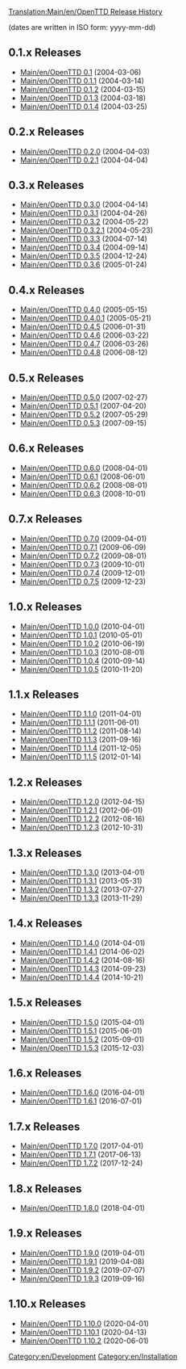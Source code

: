 [[Translation:Main/en/OpenTTD Release History]]{{en/-}}
{{en/OTTDVersions}}

(dates are written in ISO form: yyyy-mm-dd)

==0.1.x Releases==
*[[Main/en/OpenTTD 0.1]] (2004-03-06)
*[[Main/en/OpenTTD 0.1.1]] (2004-03-14)
*[[Main/en/OpenTTD 0.1.2]] (2004-03-15)
*[[Main/en/OpenTTD 0.1.3]] (2004-03-18)
*[[Main/en/OpenTTD 0.1.4]] (2004-03-25)

==0.2.x Releases==
*[[Main/en/OpenTTD 0.2.0]] (2004-04-03)
*[[Main/en/OpenTTD 0.2.1]] (2004-04-04)

==0.3.x Releases==
*[[Main/en/OpenTTD 0.3.0]] (2004-04-14)
*[[Main/en/OpenTTD 0.3.1]] (2004-04-26)
*[[Main/en/OpenTTD 0.3.2]] (2004-05-22)
*[[Main/en/OpenTTD 0.3.2.1]] (2004-05-23)
*[[Main/en/OpenTTD 0.3.3]] (2004-07-14)
*[[Main/en/OpenTTD 0.3.4]] (2004-09-14)
*[[Main/en/OpenTTD 0.3.5]] (2004-12-24)
*[[Main/en/OpenTTD 0.3.6]] (2005-01-24)

==0.4.x Releases==
*[[Main/en/OpenTTD 0.4.0]] (2005-05-15)
*[[Main/en/OpenTTD 0.4.0.1]] (2005-05-21)
*[[Main/en/OpenTTD 0.4.5]] (2006-01-31)
*[[Main/en/OpenTTD 0.4.6]] (2006-03-22)
*[[Main/en/OpenTTD 0.4.7]] (2006-03-26)
*[[Main/en/OpenTTD 0.4.8]] (2006-08-12)

==0.5.x Releases==
*[[Main/en/OpenTTD 0.5.0]] (2007-02-27)
*[[Main/en/OpenTTD 0.5.1]] (2007-04-20)
*[[Main/en/OpenTTD 0.5.2]] (2007-05-29)
*[[Main/en/OpenTTD 0.5.3]] (2007-09-15)

==0.6.x Releases==
*[[Main/en/OpenTTD 0.6.0]] (2008-04-01)
*[[Main/en/OpenTTD 0.6.1]] (2008-06-01)
*[[Main/en/OpenTTD 0.6.2]] (2008-08-01)
*[[Main/en/OpenTTD 0.6.3]] (2008-10-01)

==0.7.x Releases==
*[[Main/en/OpenTTD 0.7.0]] (2009-04-01)
*[[Main/en/OpenTTD 0.7.1]] (2009-06-09)
*[[Main/en/OpenTTD 0.7.2]] (2009-08-01)
*[[Main/en/OpenTTD 0.7.3]] (2009-10-01)
*[[Main/en/OpenTTD 0.7.4]] (2009-12-01)
*[[Main/en/OpenTTD 0.7.5]] (2009-12-23)
==1.0.x Releases==
*[[Main/en/OpenTTD 1.0.0]] (2010-04-01)
*[[Main/en/OpenTTD 1.0.1]] (2010-05-01)
*[[Main/en/OpenTTD 1.0.2]] (2010-06-19)
*[[Main/en/OpenTTD 1.0.3]] (2010-08-01)
*[[Main/en/OpenTTD 1.0.4]] (2010-09-14)
*[[Main/en/OpenTTD 1.0.5]] (2010-11-20)

==1.1.x Releases==
*[[Main/en/OpenTTD 1.1.0]] (2011-04-01)
*[[Main/en/OpenTTD 1.1.1]] (2011-06-01)
*[[Main/en/OpenTTD 1.1.2]] (2011-08-14)
*[[Main/en/OpenTTD 1.1.3]] (2011-09-16)
*[[Main/en/OpenTTD 1.1.4]] (2011-12-05)
*[[Main/en/OpenTTD 1.1.5]] (2012-01-14)

==1.2.x Releases==
*[[Main/en/OpenTTD 1.2.0]] (2012-04-15)
*[[Main/en/OpenTTD 1.2.1]] (2012-06-01)
*[[Main/en/OpenTTD 1.2.2]] (2012-08-16)
*[[Main/en/OpenTTD 1.2.3]] (2012-10-31)

==1.3.x Releases==
*[[Main/en/OpenTTD 1.3.0]] (2013-04-01)
*[[Main/en/OpenTTD 1.3.1]] (2013-05-31)
*[[Main/en/OpenTTD 1.3.2]] (2013-07-27)
*[[Main/en/OpenTTD 1.3.3]] (2013-11-29)

==1.4.x Releases==
*[[Main/en/OpenTTD 1.4.0]] (2014-04-01)
*[[Main/en/OpenTTD 1.4.1]] (2014-06-02)
*[[Main/en/OpenTTD 1.4.2]] (2014-08-16)
*[[Main/en/OpenTTD 1.4.3]] (2014-09-23)
*[[Main/en/OpenTTD 1.4.4]] (2014-10-21)

==1.5.x Releases==
*[[Main/en/OpenTTD 1.5.0]] (2015-04-01)
*[[Main/en/OpenTTD 1.5.1]] (2015-06-01)
*[[Main/en/OpenTTD 1.5.2]] (2015-09-01)
*[[Main/en/OpenTTD 1.5.3]] (2015-12-03)

==1.6.x Releases==
*[[Main/en/OpenTTD 1.6.0]] (2016-04-01)
*[[Main/en/OpenTTD 1.6.1]] (2016-07-01)

==1.7.x Releases==
*[[Main/en/OpenTTD 1.7.0]] (2017-04-01)
*[[Main/en/OpenTTD 1.7.1]] (2017-06-13)
*[[Main/en/OpenTTD 1.7.2]] (2017-12-24)

==1.8.x Releases==
*[[Main/en/OpenTTD 1.8.0]] (2018-04-01)

==1.9.x Releases==
*[[Main/en/OpenTTD 1.9.0]] (2019-04-01)
*[[Main/en/OpenTTD 1.9.1]] (2019-04-08)
*[[Main/en/OpenTTD 1.9.2]] (2019-07-07)
*[[Main/en/OpenTTD 1.9.3]] (2019-09-16)

==1.10.x Releases==
*[[Main/en/OpenTTD 1.10.0]] (2020-04-01)
*[[Main/en/OpenTTD 1.10.1]] (2020-04-13)
*[[Main/en/OpenTTD 1.10.2]] (2020-06-01)

[[Category:en/Development]]
[[Category:en/Installation]]
